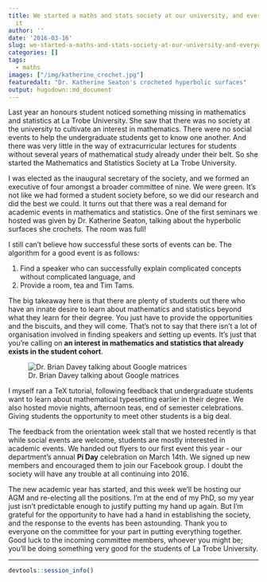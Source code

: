 ```yaml
---
title: We started a maths and stats society at our university, and everyone loves
  it
author: ''
date: '2016-03-16'
slug: we-started-a-maths-and-stats-society-at-our-university-and-everyone-loves-it
categories: []
tags:
  - maths
images: ["/img/katherine_crochet.jpg"]
featuredalt: "Dr. Katherine Seaton's crocheted hyperbolic surfaces"
output: hugodown::md_document
---
```


Last year an honours student noticed something missing in mathematics and statistics at La Trobe University. She saw that there was no society at the university to cultivate an interest in mathematics. There were no social events to help the undergraduate students get to know one another. And there was very little in the way of extracurricular lectures for students without several years of mathematical study already under their belt. So she started the Mathematics and Statistics Society at La Trobe University.

I was elected as the inaugural secretary of the society, and we formed an executive of four amongst a broader committee of nine. We were green. It's not like we had formed a student society before, so we did our research and did the best we could. It turns out that there was a real demand for academic events in mathematics and statistics. One of the first seminars we hosted was given by Dr. Katherine Seaton, talking about the hyperbolic surfaces she crochets. The room was full!

I still can't believe how successful these sorts of events can be. The algorithm for a good event is as follows:

(1) Find a speaker who can successfully explain complicated concepts without complicated language, and
(2) Provide a room, tea and Tim Tams.

The big takeaway here is that there are plenty of students out there who have an innate desire to learn about mathematics and statistics beyond what they learn for their degree. You just have to provide the opportunities and the biscuits, and they will come. That's not to say that there isn't a lot of organisation involved in finding speakers and setting up events. It's just that you're calling on <strong>an interest in mathematics and statistics that already exists in the student cohort</strong>.

![Dr. Brian Davey talking about Google matrices](img/brian_google_matrices.jpg)

I myself ran a TeX tutorial, following feedback that undergraduate students want to learn about mathematical typesetting earlier in their degree. We also hosted movie nights, afternoon teas, end of semester celebrations. Giving students the opportunity to meet other students is a big deal.

The feedback from the orientation week stall that we hosted recently is that while social events are welcome, students are mostly interested in academic events. We handed out flyers to our first event this year - our department's annual <strong>Pi Day</strong> celebration on March 14th. We signed up new members and encouraged them to join our Facebook group. I doubt the society will have any trouble at all continuing into 2016.

The new academic year has started, and this week we'll be hosting our AGM and re-electing all the positions. I'm at the end of my PhD, so my year just isn't predictable enough to justify putting my hand up again. But I'm grateful for the opportunity to have had a hand in establishing the society, and the response to the events has been astounding. Thank you to everyone on the committee for your part in putting everything together. Good luck to the incoming committee members, whoever you might be; you'll be doing something very good for the students of La Trobe University.

***
```r
devtools::session_info()
```